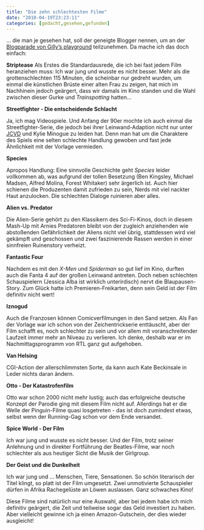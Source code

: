 ```yaml
---
title: "Die zehn schlechtesten Filme"
date: "2010-04-19T23:23:11"
categories: [gedacht,gesehen,gefunden]
---
```


... die man je gesehen hat, soll der geneigte Blogger nennen, um an der [Blogparade von Gilly's playground](http://blog.gilly.ws/2010/03/19/blogparade-die-zehn-schlechtesten-filme-die-ihr-je-gesehen-habt) teilzunehmen. Da mache ich das doch einfach:

**Striptease**
Als Erstes die Standardausrede, die ich bei fast jedem Film heranziehen muss: Ich war jung und wusste es nicht besser. Mehr als die grottenschlechten 115 Minuten, die scheinbar nur gedreht wurden, um einmal die künstlichen Brüste einer alten Frau zu zeigen, hat mich im Nachhinein jedoch geärgert, dass wir damals im Kino standen und die Wahl zwischen dieser Gurke und *Trainspotting* hatten...

**Streetfighter - Die entscheidende Schlacht**

Ja, ich mag Videospiele. Und Anfang der 90er mochte ich auch einmal die Streetfighter-Serie, die jedoch bei ihrer Leinwand-Adaption nicht nur unter [JCVD](http://de.wikipedia.org/wiki/JCVD) und Kylie Minogue zu leiden hat. Denn man hat um die Charaktere des Spiels eine selten schlechte Handlung gewoben und fast jede Ähnlichkeit mit der Vorlage vermieden.

**Species**

Apropos Handlung: Eine sinnvolle Geschichte geht *Species* leider vollkommen ab, was aufgrund der tollen Besetzung (Ben Kingsley, Michael Madsen, Alfred Molina, Forest Whitaker) sehr ärgerlich ist. Auch hier schienen die Produzenten damit zufrieden zu sein, Nerds mit viel nackter Haut anzulocken. Die schlechten Dialoge ruinieren aber alles.

**Alien vs. Predator**

Die Alien-Serie gehört zu den Klassikern des Sci-Fi-Kinos, doch in diesem Mash-Up mit Arnies Predatoren bleibt von der zugleich anziehenden wie abstoßenden Gefährlichkeit der Aliens nicht viel übrig, stattdessen wird viel gekämpft und geschossen und zwei faszinierende Rassen werden in einer sinnfreien Ruinenstory verheizt.

**Fantastic Four**

Nachdem es mit den *X-Men* und *Spiderman* so gut lief im Kino, durften auch die Fanta 4 auf der großen Leinwand antreten. Doch neben schlechten Schauspielern (Jessica Alba ist wirklich unterirdisch) nervt die Blaupausen-Story. Zum Glück hatte ich Premieren-Freikarten, denn sein Geld ist der Film definitiv nicht wert!

**Iznogud**

Auch die Franzosen können Comicverfilmungen in den Sand setzen. Als Fan der Vorlage war ich schon von der Zeichentrickserie enttäuscht, aber der Film schafft es, noch schlechter zu sein und vor allem mit voranschreitender Laufzeit immer mehr an Niveau zu verlieren. Ich denke, deshalb war er im Nachmittagsprogramm von RTL ganz gut aufgehoben.

**Van Helsing**

CGI-Action der allerschlimmsten Sorte, da kann auch Kate Beckinsale in Leder nichts daran ändern.

**Otto - Der Katastrofenfilm**

Otto war schon 2000 nicht mehr lustig; auch das erfolgreiche deutsche Konzept der Parodie ging mit diesem Film nicht auf. Allerdings hat er die Welle der Pinguin-Filme quasi losgetreten - das ist doch zumindest etwas, selbst wenn der Running-Gag schon vor dem Ende versandet.

**Spice World - Der Film**

Ich war jung und wusste es nicht besser. Und der Film, trotz seiner Anlehnung und in direkter Fortführung der Beatles-Filme, war noch schlechter als aus heutiger Sicht die Musik der Girlgroup.

**Der Geist und die Dunkelheit**

Ich war jung und ... Menschen, Tiere, Sensationen. So schön literarisch der Titel klingt, so platt ist der Film umgesetzt. Zwei unmotivierte Schauspieler dürfen in Afrika Rachegelüste an Löwen auslassen. Ganz schwaches Kino!


Diese Filme sind natürlich nur eine Auswahl, aber bei jedem habe ich mich definitiv geärgert, die Zeit und teilweise sogar das Geld investiert zu haben. Aber vielleicht gewinne ich ja einen Amazon-Gutschein, der dies wieder ausgleicht!
